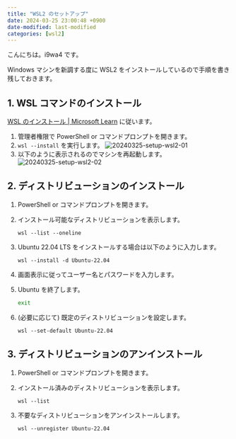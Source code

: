 ```yaml
---
title: "WSL2 のセットアップ"
date: 2024-03-25 23:00:48 +0900
date-modified: last-modified
categories: [wsl2]
---
```


こんにちは。i9wa4 です。

Windows マシンを新調する度に WSL2 をインストールしているので手順を書き残しておきます。

## 1. WSL コマンドのインストール

[WSL のインストール \| Microsoft Learn](https://learn.microsoft.com/ja-jp/windows/wsl/install#install-wsl-command) に従います。

1. 管理者権限で PowerShell or コマンドプロンプトを開きます。
1. `wsl --install` を実行します。
    ![20240325-setup-wsl2-01](/assets/20240325-posts-setup-wsl2/setup-wsl2-01.png)
1. 以下のように表示されるのでマシンを再起動します。
    ![20240325-setup-wsl2-02](/assets/20240325-posts-setup-wsl2/setup-wsl2-02.png)

## 2. ディストリビューションのインストール

1. PowerShell or コマンドプロンプトを開きます。
1. インストール可能なディストリビューションを表示します。

    ```.dosbat
    wsl --list --oneline
    ```

1. Ubuntu 22.04 LTS をインストールする場合は以下のように入力します。

    ```.dosbat
    wsl --install -d Ubuntu-22.04
    ```

1. 画面表示に従ってユーザー名とパスワードを入力します。
1. Ubuntu を終了します。

    ```.sh
    exit
    ```

1. (必要に応じて) 既定のディストリビューションを設定します。

    ```.dosbat
    wsl --set-default Ubuntu-22.04
    ```

## 3. ディストリビューションのアンインストール

1. PowerShell or コマンドプロンプトを開きます。
1. インストール済みのディストリビューションを表示します。

    ```.dosbat
    wsl --list
    ```

1. 不要なディストリビューションをアンインストールします。

    ```.dosbat
    wsl --unregister Ubuntu-22.04
    ```
